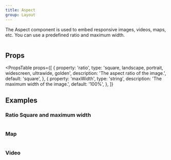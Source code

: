 ```yaml
---
title: Aspect
group: Layout
---
```


The Aspect component is used to embed responsive images, videos, maps, etc. You can use a predefined ratio and maximum width.

```tsx preview file=components/aspect/simple-aspect.demo.tsx

```

## Props

<PropsTable
  props={[
    {
      property: 'ratio',
      type: 'square, landscape, portrait, widescreen, ultrawide, golden',
      description: 'The aspect ratio of the image.',
      default: 'square',
    },
    {
      property: 'maxWidth',
      type: 'string',
      description: 'The maximum width of the image.',
      default: '100%',
    },
  ]}
></PropsTable>

## Examples

### Ratio Square and maximum width

```tsx preview file=components/aspect/ratio-square.demo.tsx

```

### Map

```tsx preview file=components/aspect/map.demo.tsx

```

### Video

```tsx preview file=components/aspect/video.demo.tsx

```
